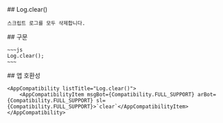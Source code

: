 
<Section>
    ## Log.clear()

    스크립트 로그를 모두 삭제합니다.
</Section>
<Section>
    ## 구문

    ~~~js
    Log.clear();
    ~~~
</Section>
<Section>
    ## 앱 호환성

    <AppCompatibility listTitle="Log.clear()">
        <AppCompatibilityItem msgBot={Compatibility.FULL_SUPPORT} arBot={Compatibility.FULL_SUPPORT} sl={Compatibility.FULL_SUPPORT}>`clear`</AppCompatibilityItem>
    </AppCompatibility>
</Section>